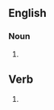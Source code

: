 ==English==
===Noun===
{{en-noun|French-kisses}}
# {{alternate form of|French kiss|lang=en}}
==Verb==
{{en-verb|French-kisses|French-kissing|French-kissed}}
# {{alternate form of|French kiss|lang=en}}